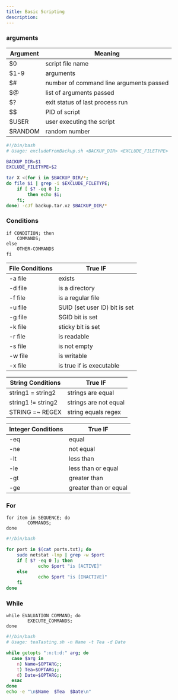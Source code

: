 ```yaml
---
title: Basic Scripting
description:
---
```



### arguments

Argument | Meaning
---|---
$0   | script file name 
$1-9 | arguments
$#   | number of command line arguments passed
$@   | list of arguments passed
$?   | exit status of last process run
$$   | PID of script
$USER | user executing the script
$RANDOM | random number


``` excludeFromBackup.sh
#!/bin/bash
# Usage: excludeFromBackup.sh <BACKUP_DIR> <EXCLUDE_FILETYPE>

BACKUP_DIR=$1
EXCLUDE_FILETYPE=$2

tar X <(for i in $BACKUP_DIR/*; 
do file $i | grep -i $EXCLUDE_FILETYPE; 
    if [ $? -eq 0 ]; 
        then echo $i; 
    fi; 
done) -cJf backup.tar.xz $BACKUP_DIR/*
```

### Conditions

```
if CONDITION; then 
	COMMANDS;
else
	OTHER-COMMANDS 
fi
```

File Conditions | True IF
---|---
-a file | exists
-d file | is a directory
-f file | is a regular file
-u file | SUID (set user ID) bit is set
-g file | SGID bit is set
-k file | sticky bit is set
-r file | is readable
-s file | is not empty
-w file | is writable
-x file | is true if is executable

String Conditions | True IF
---|---
string1 = string2  | strings are equal
string1 != string2 | strings are not equal
STRING =~ REGEX | string equals regex

Integer Conditions | True IF
---|--- 
-eq | equal
-ne | not equal
-lt | less than
-le | less than or equal
-gt | greater than
-ge | greater than or equal

### For
```
for item in SEQUENCE; do 
		COMMANDS; 
done
```

``` checkPort.sh
#!/bin/bash

for port in $(cat ports.txt); do
	sudo netstat -lnp | grep -w $port
	if [ $? -eq 0 ]; then
        	echo $port "is [ACTIVE]"
	else
        	echo $port "is [INACTIVE]"
	fi
done
```

### While
```
while EVALUATION_COMMAND; do 
		EXECUTE_COMMANDS; 
done
```

``` teaTasting.sh
#!/bin/bash
# Usage: teaTasting.sh -n Name -t Tea -d Date

while getopts ":n:t:d:" arg; do
  case $arg in
    n) Name=$OPTARG;;
    t) Tea=$OPTARG;;
    d) Date=$OPTARG;;
  esac
done
echo -e "\n$Name  $Tea  $Date\n"
```